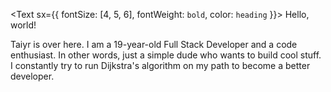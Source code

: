 <Text sx={{ fontSize: [4, 5, 6], fontWeight: `bold`, color: `heading` }}>
  Hello, world!
</Text>

Taiyr is over here. I am a 19-year-old Full Stack Developer and a code enthusiast. In other words, just a simple dude who wants to build cool stuff. I constantly try to run Dijkstra's algorithm on my path to become a better developer.